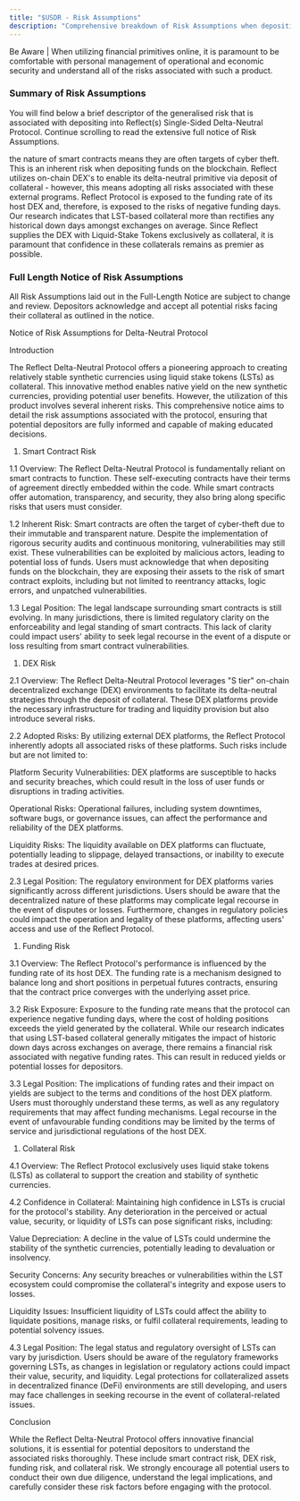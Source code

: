 ```yaml
---
title: "$USDR - Risk Assumptions"
description: "Comprehensive breakdown of Risk Assumptions when depositing into Reflect(s) USDR Protocol"
---
```


<Info>
  Be Aware | When utilizing financial primitives online, it is paramount to be comfortable with personal management of operational and economic security and understand all of the risks associated with such a product.
</Info>

### Summary of Risk Assumptions

You will find below a brief descriptor of the generalised risk that is associated with depositing into Reflect(s) Single-Sided Delta-Neutral Protocol. Continue scrolling to read the extensive full notice of Risk Assumptions.

<CardGroup cols="2">
  <Card title="Smart Contract Risk" icon="file-code">
    the nature of smart contracts means they are often targets of cyber theft. This is an inherent risk when depositing funds on the blockchain.
  </Card>
  <Card title="Exchange Risk" icon="shuffle">
    Reflect utilizes on-chain DEX's to enable its delta-neutral primitive via deposit of collateral - however, this means adopting all risks associated with these external programs.
  </Card>
  <Card title="Funding Rate Exposure" icon="percent">
    Reflect Protocol is exposed to the funding rate of its host DEX and, therefore, is exposed to the risks of negative funding days. Our research indicates that LST-based collateral more than rectifies any historical down days amongst exchanges on average.
  </Card>
  <Card title="Collateral Risk" icon="sack-dollar">
    Since Reflect supplies the DEX with Liquid-Stake Tokens exclusively as collateral, it is paramount that confidence in these collaterals remains as premier as possible.
  </Card>
</CardGroup>

### Full Length Notice of Risk Assumptions

All Risk Assumptions laid out in the Full-Length Notice are subject to change and review. Depositors acknowledge and accept all potential risks facing their collateral as outlined in the notice.

<Accordion title="Full Notice of Risk Assumptions regarding Reflect Protocol." icon="file">
  Notice of Risk Assumptions for Delta-Neutral Protocol

  Introduction

  The Reflect Delta-Neutral Protocol offers a pioneering approach to creating relatively stable synthetic currencies using liquid stake tokens (LSTs) as collateral. This innovative method enables native yield on the new synthetic currencies, providing potential user benefits. However, the utilization of this product involves several inherent risks. This comprehensive notice aims to detail the risk assumptions associated with the protocol, ensuring that potential depositors are fully informed and capable of making educated decisions.

  1. Smart Contract Risk

  1.1 Overview: The Reflect Delta-Neutral Protocol is fundamentally reliant on smart contracts to function. These self-executing contracts have their terms of agreement directly embedded within the code. While smart contracts offer automation, transparency, and security, they also bring along specific risks that users must consider.

  1.2 Inherent Risk: Smart contracts are often the target of cyber-theft due to their immutable and transparent nature. Despite the implementation of rigorous security audits and continuous monitoring, vulnerabilities may still exist. These vulnerabilities can be exploited by malicious actors, leading to potential loss of funds. Users must acknowledge that when depositing funds on the blockchain, they are exposing their assets to the risk of smart contract exploits, including but not limited to reentrancy attacks, logic errors, and unpatched vulnerabilities.

  1.3 Legal Position: The legal landscape surrounding smart contracts is still evolving. In many jurisdictions, there is limited regulatory clarity on the enforceability and legal standing of smart contracts. This lack of clarity could impact users' ability to seek legal recourse in the event of a dispute or loss resulting from smart contract vulnerabilities.

  1. DEX Risk

  2.1 Overview: The Reflect Delta-Neutral Protocol leverages "S tier" on-chain decentralized exchange (DEX) environments to facilitate its delta-neutral strategies through the deposit of collateral. These DEX platforms provide the necessary infrastructure for trading and liquidity provision but also introduce several risks.

  2.2 Adopted Risks: By utilizing external DEX platforms, the Reflect Protocol inherently adopts all associated risks of these platforms. Such risks include but are not limited to:

  Platform Security Vulnerabilities: DEX platforms are susceptible to hacks and security breaches, which could result in the loss of user funds or disruptions in trading activities.

  Operational Risks: Operational failures, including system downtimes, software bugs, or governance issues, can affect the performance and reliability of the DEX platforms.

  Liquidity Risks: The liquidity available on DEX platforms can fluctuate, potentially leading to slippage, delayed transactions, or inability to execute trades at desired prices.

  2.3 Legal Position: The regulatory environment for DEX platforms varies significantly across different jurisdictions. Users should be aware that the decentralized nature of these platforms may complicate legal recourse in the event of disputes or losses. Furthermore, changes in regulatory policies could impact the operation and legality of these platforms, affecting users' access and use of the Reflect Protocol.

  1. Funding Risk

  3.1 Overview: The Reflect Protocol's performance is influenced by the funding rate of its host DEX. The funding rate is a mechanism designed to balance long and short positions in perpetual futures contracts, ensuring that the contract price converges with the underlying asset price.

  3.2 Risk Exposure: Exposure to the funding rate means that the protocol can experience negative funding days, where the cost of holding positions exceeds the yield generated by the collateral. While our research indicates that using LST-based collateral generally mitigates the impact of historic down days across exchanges on average, there remains a financial risk associated with negative funding rates. This can result in reduced yields or potential losses for depositors.

  3.3 Legal Position: The implications of funding rates and their impact on yields are subject to the terms and conditions of the host DEX platform. Users must thoroughly understand these terms, as well as any regulatory requirements that may affect funding mechanisms. Legal recourse in the event of unfavourable funding conditions may be limited by the terms of service and jurisdictional regulations of the host DEX.

  1. Collateral Risk

  4.1 Overview: The Reflect Protocol exclusively uses liquid stake tokens (LSTs) as collateral to support the creation and stability of synthetic currencies.

  4.2 Confidence in Collateral: Maintaining high confidence in LSTs is crucial for the protocol's stability. Any deterioration in the perceived or actual value, security, or liquidity of LSTs can pose significant risks, including:

  Value Depreciation: A decline in the value of LSTs could undermine the stability of the synthetic currencies, potentially leading to devaluation or insolvency.

  Security Concerns: Any security breaches or vulnerabilities within the LST ecosystem could compromise the collateral's integrity and expose users to losses.

  Liquidity Issues: Insufficient liquidity of LSTs could affect the ability to liquidate positions, manage risks, or fulfil collateral requirements, leading to potential solvency issues.

  4.3 Legal Position: The legal status and regulatory oversight of LSTs can vary by jurisdiction. Users should be aware of the regulatory frameworks governing LSTs, as changes in legislation or regulatory actions could impact their value, security, and liquidity. Legal protections for collateralized assets in decentralized finance (DeFi) environments are still developing, and users may face challenges in seeking recourse in the event of collateral-related issues.

  Conclusion

  While the Reflect Delta-Neutral Protocol offers innovative financial solutions, it is essential for potential depositors to understand the associated risks thoroughly. These include smart contract risk, DEX risk, funding risk, and collateral risk. We strongly encourage all potential users to conduct their own due diligence, understand the legal implications, and carefully consider these risk factors before engaging with the protocol.
</Accordion>